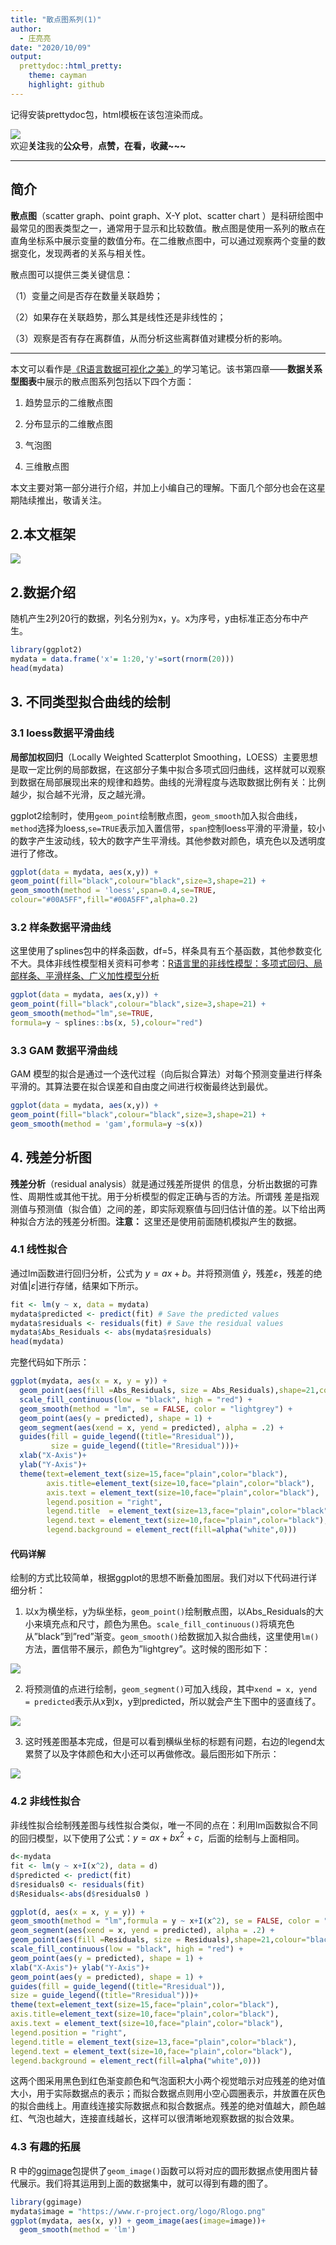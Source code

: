 ---
title: "散点图系列(1)"
author:
  - 庄亮亮
date: "2020/10/09"
output:
  prettydoc::html_pretty:
    theme: cayman
    highlight: github
---


记得安装prettydoc包，html模板在该包渲染而成。

![](https://mmbiz.qpic.cn/mmbiz_jpg/MIcgkkEyTHgfkvXafZE9scXp4icvdcNFyic0z7THajQBAyLNRiau3CKnZ3L9Y9K2YXObhaiblBm0Jbnicaq9lW3pz4g/640?wx_fmt=jpeg)  
欢迎**关注**我的**公众号**，**点赞，在看，收藏\~\~\~**

---------

## 简介

**散点图**（scatter graph、point graph、X-Y plot、scatter chart ）是科研绘图中最常见的图表类型之一，通常用于显示和比较数值。散点图是使用一系列的散点在直角坐标系中展示变量的数值分布。在二维散点图中，可以通过观察两个变量的数据变化，发现两者的关系与相关性。

散点图可以提供三类关键信息：

（1）变量之间是否存在数量关联趋势；

（2）如果存在关联趋势，那么其是线性还是非线性的；

（3）观察是否有存在离群值，从而分析这些离群值对建模分析的影响。

-----

本文可以看作是[《R语言数据可视化之美》](https://github.com/EasyChart/Beautiful-Visualization-with-R "《R语言数据可视化之美》")的学习笔记。该书第四章——**数据关系型图表**中展示的散点图系列包括以下四个方面：

1. 趋势显示的二维散点图 

2. 分布显示的二维散点图

3. 气泡图 

4. 三维散点图

本文主要对第一部分进行介绍，并加上小编自己的理解。下面几个部分也会在这星期陆续推出，敬请关注。

## 2.本文框架 


![](https://imgkr2.cn-bj.ufileos.com/0dce4c7a-cf88-4cd7-a5fb-a387a81ca46a.png?UCloudPublicKey=TOKEN_8d8b72be-579a-4e83-bfd0-5f6ce1546f13&Signature=yw7%252BqqJH9pFaw0RcxoVcXlJTpc4%253D&Expires=1602321049)



## 2.数据介绍

随机产生2列20行的数据，列名分别为x，y。x为序号，y由标准正态分布中产生。

```{r}
library(ggplot2)
mydata = data.frame('x'= 1:20,'y'=sort(rnorm(20)))
head(mydata)
```


## 3. 不同类型拟合曲线的绘制

### 3.1 loess数据平滑曲线

**局部加权回归**（Locally Weighted Scatterplot Smoothing，LOESS）主要思想是取一定比例的局部数据，在这部分子集中拟合多项式回归曲线，这样就可以观察到数据在局部展现出来的规律和趋势。曲线的光滑程度与选取数据比例有关：比例越少，拟合越不光滑，反之越光滑。

ggplot2绘制时，使用`geom_point`绘制散点图，`geom_smooth`加入拟合曲线，`method`选择为loess,`se=TRUE`表示加入置信带，`span`控制loess平滑的平滑量，较小的数字产生波动线，较大的数字产生平滑线。其他参数对颜色，填充色以及透明度进行了修改。

```{r}
ggplot(data = mydata, aes(x,y)) +
geom_point(fill="black",colour="black",size=3,shape=21) +
geom_smooth(method = 'loess',span=0.4,se=TRUE,
colour="#00A5FF",fill="#00A5FF",alpha=0.2)
```



### 3.2 样条数据平滑曲线

这里使用了splines包中的样条函数，df=5，样条具有五个基函数，其他参数变化不大。具体非线性模型相关资料可参考：[R语言里的非线性模型：多项式回归、局部样条、平滑样条、广义加性模型分析](http://tecdat.cn/r%e8%af%ad%e8%a8%80%e9%87%8c%e7%9a%84%e9%9d%9e%e7%ba%bf%e6%80%a7%e6%a8%a1%e5%9e%8b%ef%bc%9a%e5%a4%9a%e9%a1%b9%e5%bc%8f%e5%9b%9e%e5%bd%92%e3%80%81%e5%b1%80%e9%83%a8%e6%a0%b7%e6%9d%a1%e3%80%81%e5%b9%b3/ "R语言里的非线性模型：多项式回归、局部样条、平滑样条、广义加性模型分析")

```{r}
ggplot(data = mydata, aes(x,y)) +
geom_point(fill="black",colour="black",size=3,shape=21) +
geom_smooth(method="lm",se=TRUE,
formula=y ~ splines::bs(x, 5),colour="red")
```



### 3.3 GAM 数据平滑曲线

GAM 模型的拟合是通过一个迭代过程（向后拟合算法）对每个预测变量进行样条平滑的。其算法要在拟合误差和自由度之间进行权衡最终达到最优。

```{r}
ggplot(data = mydata, aes(x,y)) +
geom_point(fill="black",colour="black",size=3,shape=21) +
geom_smooth(method = 'gam',formula=y ~s(x))
```



## 4. 残差分析图

**残差分析**（residual analysis）就是通过残差所提供
的信息，分析出数据的可靠性、周期性或其他干扰。用于分析模型的假定正确与否的方法。所谓残
差是指观测值与预测值（拟合值）之间的差，即实际观察值与回归估计值的差。以下给出两种拟合方法的残差分析图。**注意：** 这里还是使用前面随机模拟产生的数据。


### 4.1 线性拟合

通过lm函数进行回归分析，公式为 $y = ax+b$。并将预测值 $\hat{y}$，残差$\varepsilon$，残差的绝对值$|\varepsilon|$进行存储，结果如下所示。

```{r}
fit <- lm(y ~ x, data = mydata)
mydata$predicted <- predict(fit) # Save the predicted values
mydata$residuals <- residuals(fit) # Save the residual values
mydata$Abs_Residuals <- abs(mydata$residuals)
head(mydata)
```


完整代码如下所示：

```{r include=FALSE}
ggplot(mydata, aes(x = x, y = y)) +
  geom_point(aes(fill =Abs_Residuals, size = Abs_Residuals),shape=21,colour="black") + # size also mapped
  scale_fill_continuous(low = "black", high = "red") +
  geom_smooth(method = "lm", se = FALSE, color = "lightgrey") +
  geom_point(aes(y = predicted), shape = 1) +
  geom_segment(aes(xend = x, yend = predicted), alpha = .2) +
  guides(fill = guide_legend((title="Rresidual")),
         size = guide_legend((title="Rresidual")))+
  xlab("X-Axis")+
  ylab("Y-Axis")+
  theme(text=element_text(size=15,face="plain",color="black"),
        axis.title=element_text(size=10,face="plain",color="black"),
        axis.text = element_text(size=10,face="plain",color="black"),
        legend.position = "right",
        legend.title  = element_text(size=13,face="plain",color="black"),
        legend.text = element_text(size=10,face="plain",color="black"),
        legend.background = element_rect(fill=alpha("white",0)))
```

#### 代码详解

绘制的方式比较简单，根据ggplot的思想不断叠加图层。我们对以下代码进行详细分析：

1. 以x为横坐标，y为纵坐标，`geom_point()`绘制散点图，以Abs_Residuals的大小来填充点和尺寸，颜色为黑色。`scale_fill_continuous()`将填充色从"black"到"red"渐变。`geom_smooth()`给数据加入拟合曲线，这里使用`lm()`方法，置信带不展示，颜色为"lightgrey"。这时候的图形如下：

![](https://imgkr2.cn-bj.ufileos.com/07b50a94-50de-4f7d-a995-b825789986d7.png?UCloudPublicKey=TOKEN_8d8b72be-579a-4e83-bfd0-5f6ce1546f13&Signature=0Hkgl4JPfi%252FokI6OtholM0UxFBg%253D&Expires=1602318448)


2. 将预测值的点进行绘制，`geom_segment()`可加入线段，其中`xend = x, yend = predicted`表示从x到x，y到predicted，所以就会产生下图中的竖直线了。

![](https://imgkr2.cn-bj.ufileos.com/10d02b70-707a-4361-ac15-dfb1096e5757.png?UCloudPublicKey=TOKEN_8d8b72be-579a-4e83-bfd0-5f6ce1546f13&Signature=AGI6HCOJsJf6kxDDBHUpjpeh%252B6A%253D&Expires=1602318537)

3. 这时残差图基本完成，但是可以看到横纵坐标的标题有问题，右边的legend太累赘了以及字体颜色和大小还可以再做修改。最后图形如下所示：

![](https://imgkr2.cn-bj.ufileos.com/4c9a07c1-b7d0-41fa-ac8b-c3c92439c30f.png?UCloudPublicKey=TOKEN_8d8b72be-579a-4e83-bfd0-5f6ce1546f13&Signature=xoAbaDqw7uzKX3nZP%252FHpEus%252BjxI%253D&Expires=1602315306)





### 4.2 非线性拟合

非线性拟合绘制残差图与线性拟合类似，唯一不同的点在：利用lm函数拟合不同的回归模型，以下使用了公式：$y = ax+bx^2+c$，后面的绘制与上面相同。

```{r}
d<-mydata
fit <- lm(y ~ x+I(x^2), data = d)
d$predicted <- predict(fit) 
d$residuals0 <- residuals(fit)
d$Residuals<-abs(d$residuals0 )
```

```{r}
ggplot(d, aes(x = x, y = y)) +
geom_smooth(method = "lm",formula = y ~ x+I(x^2), se = FALSE, color = "lightgrey") +
geom_segment(aes(xend = x, yend = predicted), alpha = .2) +
geom_point(aes(fill =Residuals, size = Residuals),shape=21,colour="black") + # size also mapped
scale_fill_continuous(low = "black", high = "red") +
geom_point(aes(y = predicted), shape = 1) +
xlab("X-Axis")+ ylab("Y-Axis")+
geom_point(aes(y = predicted), shape = 1) +
guides(fill = guide_legend((title="Rresidual")),
size = guide_legend((title="Rresidual")))+
theme(text=element_text(size=15,face="plain",color="black"),
axis.title=element_text(size=10,face="plain",color="black"),
axis.text = element_text(size=10,face="plain",color="black"),
legend.position = "right",
legend.title = element_text(size=13,face="plain",color="black"),
legend.text = element_text(size=10,face="plain",color="black"),
legend.background = element_rect(fill=alpha("white",0)))
```



这两个图采用黑色到红色渐变颜色和气泡面积大小两个视觉暗示对应残差的绝对值大小，用于实际数据点的表示；而拟合数据点则用小空心圆圈表示，并放置在灰色的拟合曲线上。用直线连接实际数据点和拟合数据点。残差的绝对值越大，颜色越红、气泡也越大，连接直线越长，这样可以很清晰地观察数据的拟合效果。

### 4.3 有趣的拓展

R 中的[ggimage](https://cran.r-project.org/web/packages/ggimage/vignettes/ggimage.html "ggimage")包提供了`geom_image()`函数可以将对应的圆形数据点使用图片替代展示。我们将其运用到上面的数据集中，就可以得到有趣的图了。

```{r}
library(ggimage)
mydata$image = "https://www.r-project.org/logo/Rlogo.png"
ggplot(mydata, aes(x, y)) + geom_image(aes(image=image))+
  geom_smooth(method = 'lm')
```


